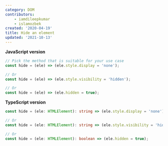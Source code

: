 ```yaml
---
category: DOM
contributors:
    - iamdileepkumar
    - islamozbek
created: '2020-04-19'
title: Hide an element
updated: '2021-10-13'
---
```


**JavaScript version**

```js hide.js
// Pick the method that is suitable for your use case
const hide = (ele) => (ele.style.display = 'none');

// Or
const hide = (ele) => (ele.style.visibility = 'hidden');

// Or
const hide = (ele) => (ele.hidden = true);
```

**TypeScript version**

```ts hide.ts
const hide = (ele: HTMLElement): string => (ele.style.display = 'none');

// Or
const hide = (ele: HTMLElement): string => (ele.style.visibility = 'hidden');

// Or
const hide = (ele: HTMLElement): boolean => (ele.hidden = true);
```
